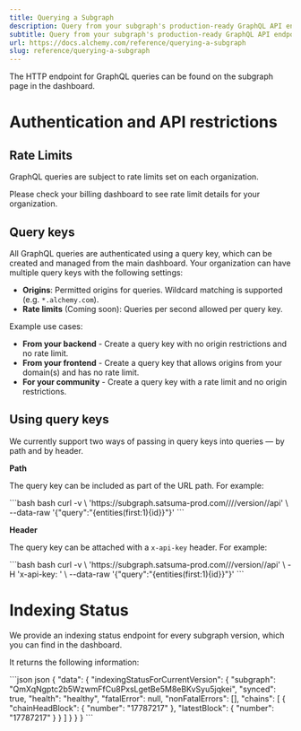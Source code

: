 ```yaml
---
title: Querying a Subgraph
description: Query from your subgraph's production-ready GraphQL API endpoint.
subtitle: Query from your subgraph's production-ready GraphQL API endpoint.
url: https://docs.alchemy.com/reference/querying-a-subgraph
slug: reference/querying-a-subgraph
---
```


The HTTP endpoint for GraphQL queries can be found on the subgraph page in the dashboard.

# Authentication and API restrictions

## Rate Limits

GraphQL queries are subject to rate limits set on each organization.

Please check your billing dashboard to see rate limit details for your organization.

## Query keys

All GraphQL queries are authenticated using a query key, which can be created and managed from the main dashboard. Your organization can have multiple query keys with the following settings:

* **Origins**: Permitted origins for queries. Wildcard matching is supported (e.g. `*.alchemy.com`).
* **Rate limits** (Coming soon): Queries per second allowed per query key.

Example use cases:

* **From your backend** - Create a query key with no origin restrictions and no rate limit.
* **From your frontend** - Create a query key that allows origins from your domain(s) and has no rate limit.
* **For your community** - Create a query key with a rate limit and no origin restrictions.

## Using query keys

We currently support two ways of passing in query keys into queries — by path and by header.

**Path**

The query key can be included as part of the URL path. For example:

<CodeGroup>
  ```bash bash
  curl -v \
  	'https://subgraph.satsuma-prod.com/<QUERY_KEY>/<ORGANIZATION>/<SUBGRAPH_NAME>/version/<VERSION_NAME>/api' \
    --data-raw '{"query":"{entities(first:1){id}}"}'
  ```
</CodeGroup>

**Header**

The query key can be attached with a `x-api-key` header. For example:

<CodeGroup>
  ```bash bash
  curl -v \
  	'https://subgraph.satsuma-prod.com/<ORGANIZATION>/<SUBGRAPH_NAME>/version/<VERSION_NAME>/api' \
    -H 'x-api-key: <QUERY_KEY>' \
    --data-raw '{"query":"{entities(first:1){id}}"}'
  ```
</CodeGroup>

# Indexing Status

We provide an indexing status endpoint for every subgraph version, which you can find in the dashboard.

It returns the following information:

<CodeGroup>
  ```json json
  {
    "data": {
      "indexingStatusForCurrentVersion": {
        "subgraph": "QmXqNgptc2b5WzwmFfCu8PxsLgetBe5M8eBKvSyu5jqkei",
        "synced": true,
        "health": "healthy",
        "fatalError": null,
        "nonFatalErrors": [],
        "chains": [
          {
            "chainHeadBlock": {
              "number": "17787217"
            },
            "latestBlock": {
              "number": "17787217"
            }
          }
        ]
      }
    }
  }
  ```
</CodeGroup>

